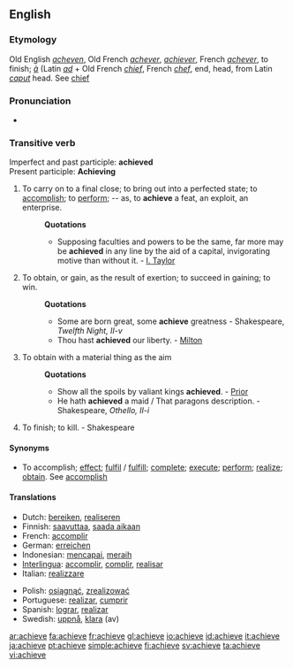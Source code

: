 ==English==

===Etymology===
Old English ''[[acheven]]'', Old French ''[[achever]]'', ''[[achiever]]'', French ''[[achever]]'', to finish; ''[[à]]'' (Latin ''[[ad]]'' + Old French ''[[chief]]'', French ''[[chef]]'', end, head, from Latin ''[[caput]]'' head. See [[chief]]

===Pronunciation===
*{{audio|en-us-achieve.ogg|Audio (US)}}

===Transitive verb===
{{rfc-trverb|Transitive verb}}
Imperfect and past participle: '''achieved''' <br>
Present participle: '''Achieving'''

# To carry on to a final close; to bring out into a perfected state; to [[accomplish]]; to [[perform]]; -- as, to '''achieve''' a feat, an exploit, an enterprise.
#:'''Quotations'''
#:*Supposing faculties and powers to be the same, far more may be '''achieved''' in any line by the aid of a capital, invigorating motive than without it. - [[I. Taylor]]
# To obtain, or gain, as the result of exertion; to succeed in gaining; to win.
#:'''Quotations'''
#:*Some are born great, some '''achieve''' greatness - Shakespeare, ''Twelfth Night, II-v''
#:*Thou hast '''achieved''' our liberty. - [[Milton]]
# {{obsolete}} To obtain with a material thing as the aim
#:'''Quotations'''
#:*Show all the spoils by valiant kings '''achieved'''. - [[Prior]]
#:*He hath '''achieved''' a maid / That paragons description. - Shakespeare, ''Othello, II-i''
# {{obsolete}} To finish; to kill. - Shakespeare

====Synonyms====
*To accomplish; [[effect]]; [[fulfil]] / [[fulfill]]; [[complete]]; [[execute]]; [[perform]]; [[realize]]; [[obtain]]. See [[accomplish]]

====Translations====
{{top}}
*Dutch: [[bereiken]], [[realiseren]]
*Finnish: [[saavuttaa]], [[saada aikaan]]
*French: [[accomplir]]
*German: [[erreichen]]
*Indonesian: [[capai|mencapai]], [[raih|meraih]]
*[[Interlingua]]: [[accomplir]], [[complir]], [[realisar]]
*Italian: [[realizzare]]
{{mid}}
*Polish: [[osiągnąć]], [[zrealizować]]
*Portuguese: [[realizar]], [[cumprir]]
*Spanish: [[lograr]], [[realizar]]
*Swedish: [[uppnå]], [[klara]] (av)
{{bottom}}

[[ar:achieve]]
[[fa:achieve]]
[[fr:achieve]]
[[gl:achieve]]
[[io:achieve]]
[[id:achieve]]
[[it:achieve]]
[[ja:achieve]]
[[pt:achieve]]
[[simple:achieve]]
[[fi:achieve]]
[[sv:achieve]]
[[ta:achieve]]
[[vi:achieve]]